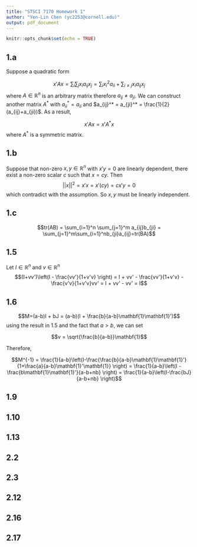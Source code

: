 ```yaml
---
title: "STSCI 7170 Homework 1"
author: "Yen-Lin Chen (yc2253@cornell.edu)"
output: pdf_document
---
```



```r
knitr::opts_chunk$set(echo = TRUE)
```



## 1.a

Suppose a quadratic form 

$$x'Ax = \sum_i \sum_j x_i a_{ij} x_j = \sum_{i} x_i^2a_{ii} + \sum_{i\neq j}x_ia_{ij}x_j$$ 
where $A \in \mathbb{R}^n$ is an arbitrary matrix therefore $a_{ij} \neq a_{ji}$. We can construct another matrix $A^*$ with $a_{ii}^* = a_{ii}$ and $a_{ij}^* = a_{ji}^* = \frac{1}{2}(a_{ij}+a_{ji})$. As a result, 

$$x'Ax = x'A^*x$$ 
where $A^*$ is a symmetric matrix. 



## 1.b 

Suppose that non-zero $x, y \in \mathbb{R}^n$ with $x'y=0$ are linearly dependent, there exist a non-zero scalar $c$ such that $x = cy$. Then $$||x||^2 = x'x = x'(cy) = cx'y = 0$$ which contradict with the assumption. So $x, y$ must be linearly independent. 



## 1.c

$$tr(AB) = \sum_{i=1}^n \sum_{j=1}^m a_{ij}b_{ji} = \sum_{j=1}^m\sum_{i=1}^nb_{ji}a_{ij}=tr(BA)$$



## 1.5

Let $I\in\mathbb{R}^n$ and $v \in \mathbb{R}^n$
$$(I+vv')\left(I - \frac{vv'}{1+v'v} \right) = I + vv' - \frac{vv'}{1+v'v} - \frac{v'v}{1+v'v}vv' = I + vv' - vv' = I$$


## 1.6

$$M=(a-b)I + bJ = (a-b)(I + \frac{b}{a-b}\mathbf{1}\mathbf{1}')$$
using the result in 1.5 and the fact that $a>b$, we can set 

$$v = \sqrt{\frac{b}{a-b}}\mathbf{1}$$

Therefore, 

$$M^{-1} = \frac{1}{a-b}\left(I-\frac{\frac{b}{a-b}\mathbf{1}\mathbf{1}'}{1+\frac{a}{a-b}\mathbf{1}'\mathbf{1}} \right) = \frac{1}{a-b}\left(I - \frac{b\mathbf{1}\mathbf{1}'}{a-b+nb} \right) = \frac{1}{a-b}\left(I-\frac{bJ}{a-b+nb} \right)$$


## 1.9



## 1.10



## 1.13



## 2.2



## 2.3



## 2.12



## 2.16



## 2.17